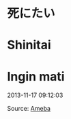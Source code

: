 # 死にたい
# Shinitai
# Ingin mati

2013-11-17 09:12:03

Source: [Ameba](https://ameblo.jp/arihara6/amemberentry-11698753908.html)
